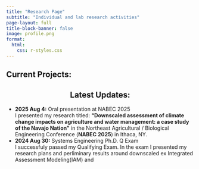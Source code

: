 ```yaml
---
title: "Research Page"
subtitle: "Individual and lab research activities" 
page-layout: full
title-block-banner: false
image: profile.png
format: 
  html: 
    css: r-styles.css
---
```


::: {.text-center}
## Current Projects:
:::


::: {style="text-align: center; width: 100%"}
# Latest Updates:
:::
- **2025 Aug 4:** Oral presentation at NABEC 2025  
  I presented my research titled: **"Downscaled assessment of climate change impacts on agriculture and water management: a case study of the Navajo Nation"** in the Northeast Agricultural / Biological Engineering Conference (**NABEC 2025**) in Ithaca, NY. 
- **2024 Aug 30:** Systems Engineering Ph.D. Q Exam  
I successfuly passed my Qualifying Exam. In the exam I presented my research plans and perliminary results around downscaled ex Integrated Assessment Modeling(IAM) and 

 
<!-- 
### Downscaled Integrated Assessment Modeling
<a href="https://parsakhay.com/Downscaled-IAM-Research-2024/" class="btn btn-primary">Go to Research Page</a> -->
<!-- 
### <span style="color: gray;">(Personal Project) Human Centered Systems Design</span> -->
